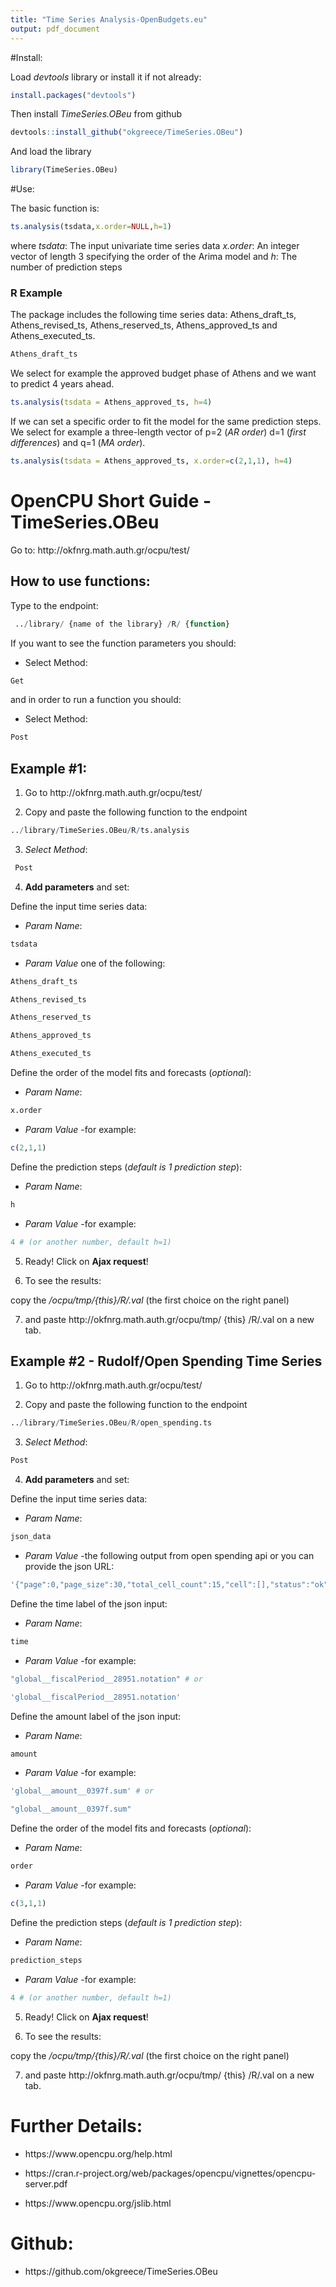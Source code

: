 ```yaml
---
title: "Time Series Analysis-OpenBudgets.eu"
output: pdf_document
---
```


#Install:

Load *devtools* library or install it if not already:

```r
install.packages("devtools")
```

Then install *TimeSeries.OBeu* from github

```r
devtools::install_github("okgreece/TimeSeries.OBeu")
```

And load the library

```r
library(TimeSeries.OBeu)
```

#Use:

The basic function is: 
```r
ts.analysis(tsdata,x.order=NULL,h=1)
```

where *tsdata*: The input univariate time series data
*x.order*: An integer vector of length 3 specifying the order of the Arima model
and *h*: The number of prediction steps

### R Example

The package includes the following time series data: Athens_draft_ts, Athens_revised_ts, Athens_reserved_ts, Athens_approved_ts and Athens_executed_ts.

```r
Athens_draft_ts
```

We select for example the approved budget phase of Athens and we want to predict 4 years ahead.

```r
ts.analysis(tsdata = Athens_approved_ts, h=4)
```

If we can set a specific order to fit the model for the same prediction steps. We select for example a three-length vector of p=2 (*AR order*) d=1 (*first differences*) and q=1 (*MA order*).

```r
ts.analysis(tsdata = Athens_approved_ts, x.order=c(2,1,1), h=4)
```



# OpenCPU Short Guide - TimeSeries.OBeu

Go to: http://okfnrg.math.auth.gr/ocpu/test/

## How to use functions:

Type to the endpoint:

```r
 ../library/ {name of the library} /R/ {function}
```

If you want to see the function parameters you should: 

+ Select Method:
```r
Get
```

and in order to run a function you should:

+ Select Method:
```r
Post
```


## Example #1:

1. Go to http://okfnrg.math.auth.gr/ocpu/test/

2. Copy and paste the following function to the endpoint 
```r
../library/TimeSeries.OBeu/R/ts.analysis
```

3. *Select Method*:
```r
 Post
```

4. **Add parameters** and set:

Define the input time series data:

+ *Param Name*:
 
```r
tsdata
```

+ *Param Value* one of the following:
 
```r
Athens_draft_ts

Athens_revised_ts

Athens_reserved_ts

Athens_approved_ts

Athens_executed_ts
```


Define the order of the model fits and forecasts (*optional*):

+ *Param Name*: 
```r
x.order
```

+ *Param Value* -for example: 
```r
c(2,1,1)
```

Define the prediction steps (*default is 1 prediction step*):

+ *Param Name*: 
```r
h
```

+ *Param Value* -for example:
```r
4 # (or another number, default h=1)
```


5. Ready! Click on **Ajax request**!

6. To see the results: 

copy the */ocpu/tmp/{this}/R/.val* (the first choice on the right panel)

7. and paste http://okfnrg.math.auth.gr/ocpu/tmp/ {this} /R/.val on a new tab.



## Example #2 - Rudolf/Open Spending Time Series

1. Go to http://okfnrg.math.auth.gr/ocpu/test/

2. Copy and paste the following function to the endpoint 
```r
../library/TimeSeries.OBeu/R/open_spending.ts
```

3. *Select Method*:
```r
Post
```

4. **Add parameters** and set:

Define the input time series data:

+ *Param Name*:
 
```r
json_data
```

+ *Param Value* -the following output from open spending api or you can provide the json URL:
 
```r
'{"page":0,"page_size":30,"total_cell_count":15,"cell":[],"status":"ok","cells":[{"global__fiscalPeriod__28951.notation":"2002","global__amount__0397f.sum":290501420.64,"global__amount__0397f__CZK.sum":9210928544.2325,"_count":4805},{"global__fiscalPeriod__28951.notation":"2003","global__amount__0397f.sum":311242291.07,"global__amount__0397f__CZK.sum":9832143974.9013,"_count":4988},{"global__fiscalPeriod__28951.notation":"2004","global__amount__0397f.sum":5268500701.1,"global__amount__0397f__CZK.sum":170688885714.24,"_count":10055},{"global__fiscalPeriod__28951.notation":"2005","global__amount__0397f.sum":2542887761.01,"global__amount__0397f__CZK.sum":77204615312.025,"_count":2032},{"global__fiscalPeriod__28951.notation":"2006","global__amount__0397f.sum":14803951786.68,"global__amount__0397f__CZK.sum":429758720367.32,"_count":13632},{"global__fiscalPeriod__28951.notation":"2007","global__amount__0397f.sum":16188514346.44,"global__amount__0397f__CZK.sum":445588857385.76,"_count":22798},{"global__fiscalPeriod__28951.notation":"2008","global__amount__0397f.sum":18231035815.89,"global__amount__0397f__CZK.sum":480643028250.12,"_count":24176},{"global__fiscalPeriod__28951.notation":"2009","global__amount__0397f.sum":19079541164.68,"global__amount__0397f__CZK.sum":511808691742.54,"_count":26250},{"global__fiscalPeriod__28951.notation":"2010","global__amount__0397f.sum":22738650575.01,"global__amount__0397f__CZK.sum":597685430364.14,"_count":87667},{"global__fiscalPeriod__28951.notation":"2011","global__amount__0397f.sum":24961375670.57,"global__amount__0397f__CZK.sum":626230992823.26,"_count":134352},{"global__fiscalPeriod__28951.notation":"2012","global__amount__0397f.sum":261513607691.41,"global__amount__0397f__CZK.sum":7030666436872.5,"_count":147556},{"global__fiscalPeriod__28951.notation":"2013","global__amount__0397f.sum":268946402299.09,"global__amount__0397f__CZK.sum":7226220232913.8,"_count":150079},{"global__fiscalPeriod__28951.notation":"2014","global__amount__0397f.sum":255222816704.9,"global__amount__0397f__CZK.sum":6907598086283.4,"_count":176019},{"global__fiscalPeriod__28951.notation":"2015","global__amount__0397f.sum":22976062973.62,"global__amount__0397f__CZK.sum":636276111928.46,"_count":213777},{"global__fiscalPeriod__28951.notation":"2016","global__amount__0397f.sum":12051686541.16,"global__amount__0397f__CZK.sum":325672725401.77,"_count":161797}],"order":[["global__fiscalPeriod__28951.fiscalPeriod","asc"]],"aggregates":["","_count"],"summary":{"global__amount__0397f.sum":945126777743.27,"global__amount__0397f__CZK.sum":25485085887878},"attributes":[""]}'
```


Define the time label of the json input:

+ *Param Name*: 
```r
time
```

+ *Param Value* -for example: 
```r
"global__fiscalPeriod__28951.notation" # or

'global__fiscalPeriod__28951.notation'
```

Define the amount label of the json input:

+ *Param Name*: 
```r
amount
```

+ *Param Value* -for example:
```r
'global__amount__0397f.sum' # or

"global__amount__0397f.sum"
```

Define the order of the model fits and forecasts (*optional*):

+ *Param Name*: 
```r
order
```

+ *Param Value* -for example: 
```r
c(3,1,1)
```

Define the prediction steps (*default is 1 prediction step*):

+ *Param Name*: 
```r
prediction_steps
```

+ *Param Value* -for example:
```r
4 # (or another number, default h=1)
```


5. Ready! Click on **Ajax request**!

6. To see the results: 

copy the */ocpu/tmp/{this}/R/.val* (the first choice on the right panel)

7. and paste http://okfnrg.math.auth.gr/ocpu/tmp/ {this} /R/.val on a new tab.


# Further Details:

+ https://www.opencpu.org/help.html

+ https://cran.r-project.org/web/packages/opencpu/vignettes/opencpu-server.pdf

+ https://www.opencpu.org/jslib.html

# Github:

+ https://github.com/okgreece/TimeSeries.OBeu


